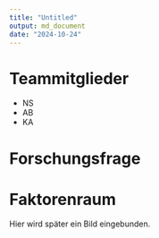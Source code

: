 ```yaml
---
title: "Untitled"
output: md_document
date: "2024-10-24"
---
```


# Teammitglieder
* NS
* AB
* KA

# Forschungsfrage

# Faktorenraum
Hier wird später ein Bild eingebunden.